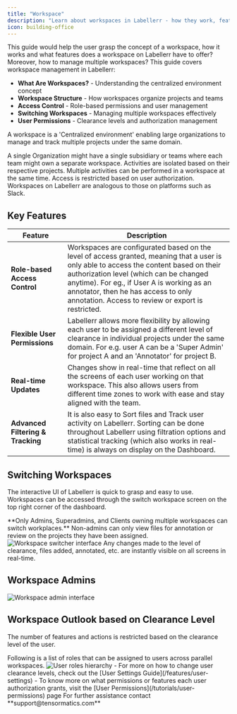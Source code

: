```yaml
---
title: "Workspace"
description: "Learn about workspaces in Labellerr - how they work, features they offer, and how to manage multiple workspaces effectively."
icon: building-office
---
```


<Note>
This guide would help the user grasp the concept of a workspace, how it works and what features does a workspace on Labellerr have to offer? Moreover, how to manage multiple workspaces?
</Note>

<Card title="Topics Covered" icon="building-office">
This guide covers workspace management in Labellerr:

* **What Are Workspaces?** - Understanding the centralized environment concept
* **Workspace Structure** - How workspaces organize projects and teams
* **Access Control** - Role-based permissions and user management
* **Switching Workspaces** - Managing multiple workspaces effectively
* **User Permissions** - Clearance levels and authorization management
</Card>

A workspace is a 'Centralized environment' enabling large organizations to manage and track multiple projects under the same domain.

A single Organization might have a single subsidiary or teams where each team might own a separate workspace. Activities are isolated based on their respective projects. Multiple activities can be performed in a workspace at the same time. Access is restricted based on user authorization. Workspaces on Labellerr are analogous to those on platforms such as Slack.

## Key Features

| Feature | Description |
|---------|-------------|
| **Role-based Access Control** | Workspaces are configurated based on the level of access granted, meaning that a user is only able to access the content based on their authorization level (which can be changed anytime). For eg., if User A is working as an annotator, then he has access to only annotation. Access to review or export is restricted. |
| **Flexible User Permissions** | Labellerr allows more flexibility by allowing each user to be assigned a different level of clearance in individual projects under the same domain. For e.g. user A can be a 'Super Admin' for project A and an 'Annotator' for project B. |
| **Real-time Updates** | Changes show in real-time that reflect on all the screens of each user working on that workspace. This also allows users from different time zones to work with ease and stay aligned with the team. |
| **Advanced Filtering & Tracking** | It is also easy to Sort files and Track user activity on Labellerr. Sorting can be done throughout Labellerr using filtration options and statistical tracking (which also works in real-time) is always on display on the Dashboard. |

## Switching Workspaces

The interactive UI of Labellerr is quick to grasp and easy to use. Workspaces can be accessed through the switch workspace screen on the top right corner of the dashboard. 

<Warning>
**Only Admins, Superadmins, and Clients owning multiple workspaces can switch workplaces.** Non-admins can only view files for annotation or review on the projects they have been assigned.
</Warning>

<Frame>
  <img src="https://cdn.labellerr.com/1%20%20Documentation/b6e3828b-f568-4be5-84b9-a0e8a3fef71a.webp" alt="Workspace switcher interface" />
</Frame>

<Info>
Any changes made to the level of clearance, files added, annotated, etc. are instantly visible on all screens in real-time.
</Info>

## Workspace Admins

<Frame>
  <img src="https://cdn.labellerr.com/1%20%20Documentation/0b4755b6-8b5e-4769-a495-480097850f29.webp" alt="Workspace admin interface" />
</Frame>

## Workspace Outlook based on Clearance Level

The number of features and actions is restricted based on the clearance level of the user.

<Info>
Following is a list of roles that can be assigned to users across parallel workspaces.

<Frame>
  <img src="https://cdn.labellerr.com/1%20%20Documentation/f0e1998d-2b54-44e7-b139-a1c99a52ce72.webp" alt="User roles hierarchy" />
</Frame>
</Info>

<CardGroup cols={1}>
  <Card title="Learn More" icon="question-circle">
    - For more on how to change user clearance levels, check out the [User Settings Guide](/features/user-settings)
    - To know more on what permissions or features each user authorization grants, visit the [User Permissions](/tutorials/user-permissions) page
  </Card>
</CardGroup>

<Note>
For further assistance contact **support@tensormatics.com**
</Note>
